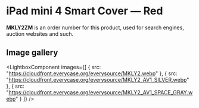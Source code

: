
# iPad mini 4 Smart Cover — Red

<Callout type='info' emoji='👉🏻'>**MKLY2ZM** is an order number for this product, used for search engines, auction websites and such.</Callout>

## Image gallery

<LightboxComponent
    images={[
      {
        src: "https://cloudfront.everycase.org/everysource/MKLY2.webp"
      },
      {
        src: "https://cloudfront.everycase.org/everysource/MKLY2_AV1_SILVER.webp"
      },
      {
        src: "https://cloudfront.everycase.org/everysource/MKLY2_AV1_SPACE_GRAY.webp"
      }
    ]}
  />
